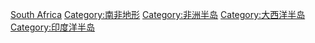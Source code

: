 [[Category:各国半岛|South Africa]]
[[Category:南非地形|Category:南非地形]]
[[Category:非洲半岛|Category:非洲半岛]]
[[Category:大西洋半岛|Category:大西洋半岛]]
[[Category:印度洋半岛|Category:印度洋半岛]]